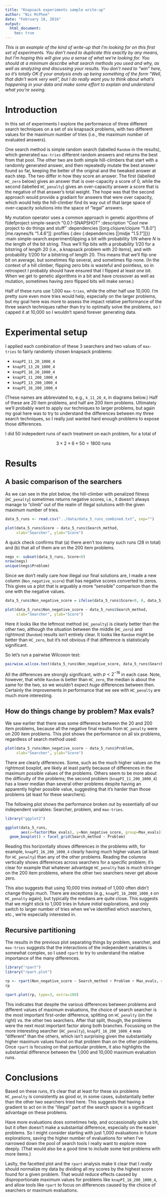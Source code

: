 ```yaml
---
title: "Knapsack experiments sample write-up"
author: "Nic McPhee"
date: "February 18, 2016"
output: 
  html_document:
    toc: true
---
```


_This is an example of the kind of write-up that I'm looking for on this first set of experiments. You don't need to duplicate this exactly by any means, but I'm hoping this will give you a sense of what we're looking for. You should at a minimum describe what search methods you used and why, as well as analyzing and discussing your results. You don't need to "win" here, so it's totally OK if your analysis ends up being something of the form "Well, that didn't work very well", but I do really want you to think about what's happening in your data and make some effort to explain and understand what you're seeing._

# Introduction

In this set of experiments I explore the performance of three different search techniques on a set of six knapsack problems, with two different values for the maximum number of tries (i.e., the maximum number of evaluated answers).

One search method is simple random search (labelled `Random` in the results), which generated `max-tries` different random answers and returns the best from that pool. The other two are both simple hill-climbers that start with a randomly generated answer, and then repeatedly mutate the best answer found so far, keeping the better of the original and the tweaked answer at each step. The two differ in how they score an answer. The first (labelled `HC_zero` below) gives an answer that is over-capacity a score of 0, while the second (labelled `HC_penalty`) gives an over-capacity answer a score that is the negative of that answer's total weight. The hope was that the second approach would provide a gradiant for answers that were over capacity, which would help the hill-climber find its way out of that large space of over-capacity solutions into the space of "legal" answers.

My mutation operator uses a common approach in genetic algorithms of f(defproject simple-search "0.0.1-SNAPSHOT"
  :description "Cool new project to do things and stuff"
  :dependencies [[org.clojure/clojure "1.8.0"]
                 [me.raynes/fs "1.4.6"]]
  :profiles {:dev {:dependencies [[midje "1.5.1"]]}}
  :main simple-search.experiment)lipping a bit with probability $1/N$ where $N$ is the length of the bit string. Thus we'll flip bits with a probability $1/20$ for a bitstring of length 20 (i.e., a knapsack problem with 20 items), and with probability $1/200$ for a bitstring of length 20. This means that we'll flip one bit on average, but sometimes flip several, and sometimes flip none. (In the context of a hill climber, flipping zero bits is wasteful and pointless, so in retrospect I probably should have ensured that I flipped at least _one_ bit. When we get to genetic algorithms in a bit and have crossover as well as mutation, sometimes having zero flipped bits will make sense.)

Half of these runs use 1,000 `max-tries`, while the other half use 10,000. I'm pretty sure even more tries would help, especially on the larger problems, but my goal here was more to assess the impact relative performance of the three search techniques rather than try to optimally solve the problems, so I capped it at 10,000 so I wouldn't spend forever generating data.

# Experimental setup

I applied each combination of these 3 searchers and two values of `max-tries` to fairly randomly chosen knapsack problems:

* `knapPI_11_20_1000_4`
* `knapPI_13_20_1000_4` 
* `knapPI_16_20_1000_4`
* `knapPI_11_200_1000_4`
* `knapPI_13_200_1000_4`
* `knapPI_16_200_1000_4`

(These names are abbreviated to, e.g., `k_11_20_4`, in diagrams below.) Half of these are 20 item problems, and half are 200 item problems. Ultimately we'll probably want to apply our techniques to larger problems, but again my goal here was to try to understand the differences between my three search techniques, so I really just wanted hard enough problems to expose those differences.

I did 50 indepedent runs of each treatment on each problem, for a total of

$$3 \times 2 \times 6 \times 50 = 1800 \textrm{ runs}$$

# Results

## A basic comparison of the searchers

As we can see in the plot below, the hill-climber with penalized fitness (`HC_penalty`) sometimes returns negative scores, i.e., it doesn't always manage to "climb" out of the realm of illegal solutions with the given maximum number of tries.

```r
data_5_runs <- read.csv("../data/data_5_runs_combined.txt", sep="")

plot(data_5_runs$Score ~ data_5_runs$Search_method,
     xlab="Searcher", ylab="Score")
```

A quick check confirms that (a) there aren't too many such runs (28 in total) and (b) that all of them are on the 200 item problems.

```r
negs <- subset(data_5_runs, Score<0)
nrow(negs)
unique(negs$Problem)
```

Since we don't really care _how_ illegal our final solutions are, I made a new column (`Non_negative_score`) that has negative scores converted to zeros. This gives us a plot that is arguably a more "sensible" comparison than the one with the negative values.

```r
data_5_runs$Non_negative_score = ifelse(data_5_runs$Score<0, 0, data_5_runs$Score)

plot(data_5_runs$Non_negative_score ~ data_5_runs$Search_method,
     xlab="Searcher", ylab="Score")
```

Here it looks like the leftmost method (`HC_penalty`) is clearly better than the other two, although the situation between the middle (`HC_zero`) and rightmost (`Random`) results isn't entirely clear. It looks like `Random` might be better than `HC_zero`, but it's not obvious if that difference is statistically significant.

So let's run a pairwise Wilcoxon test:

```r
pairwise.wilcox.test(data_5_runs$Non_negative_score, data_5_runs$Search_method)
```

All the differences are strongly significant, with $p<2^{-16}$ in each case. Note, however, that while `Random` is better than `HC_zero`, the median is about the same for the two, so we wouldn't expect _huge_ differences between then. Certainly the improvements in performance that we see with `HC_penalty` are much more interesting.

## How do things change by problem? Max evals?

We saw earlier that there was some difference between the 20 and 200 item problems, because all the negative final results from `HC_penalty` were on 200 item problems. This plot shows the performance on all six problems, regardless of search method used:

```r
plot(data_5_runs$Non_negative_score ~ data_5_runs$Problem,
     xlab="Searcher", ylab="Score")
```

There are clearly differences. Some, such as the much higher values on the rightmost boxplot, are likely at least partly because of differences in the maximum possible values of the problems. Others seem to be more about the difficulty of the problems; the second problem (`knapPI_11_200_1000_4`) has a lower median than several other problems despite having an apparently higher possible value, suggesting that it's harder than those problems (at least for these searchers).

The following plot shows the performance broken out by essentially _all_ our independent variables: Searcher, problem, and `max-tries`.

```r
library("ggplot2")

ggplot(data_5_runs, 
       aes(x=factor(Max_evals), y=Non_negative_score, group=Max_evals)) + 
  geom_boxplot() + facet_grid(Search_method ~ Problem)
```

Reading this horizontally shows differences in the problems with, for example, `knapPI_16_200_1000_4` clearly having much higher values (at least for `HC_penalty`) than any of the other problems. Reading the columns vertically shows differences across searchers for a specific problem; it's clear for example that whatever advantage `HC_penalty` has is *much* stronger on the 200 item problems, where the other two searchers never get above zero.

This also suggests that using 10,000 tries instead of 1,000 often didn't change things much. There are exceptions (e.g., `knapPI_16_2000_1000_4` on `HC_penalty` again), but typically the medians are quite close. This suggests that we might stick to 1,000 tries in future _initial_ explorations, and only switch to larger number of tries when we've identified which searchers, etc., we're especially interested in.

## Recursive partitioning

The results in the previous plot separating things by problem, searcher, and `max-tries` suggests that the interactions of the independent variables is somewhat complex, so I used `rpart` to try to understand the relative importance of the many differences.

```r
library("rpart")
library("rpart.plot")

rp <- rpart(Non_negative_score ~ Search_method + Problem + Max_evals, data=data_5_runs)
rp

rpart.plot(rp, type=3, extra=100)
```

This indicates that despite the various differences between problems and different values of maximum evaluations, the choice of search searcher is the most important first-order difference, splitting on `HC_penalty` (on the right) vs. the other two searchers. After that split, though, the problems were the next most important factor along both branches. Focussing on the more interesting searcher (`HC_penalty`), `knapPI_16_200_1000_4` was "different" than the others, which isn't surprising given the substantially higher maximum values found on that problem than on the other problems. Once `rpart` is focusing on that particular problem, it also highlights the substantial difference between the 1,000 and 10,000 maximum evaluation runs.

# Conclusions

Based on these runs, it's clear that at least for these six problems `HC_penalty` is consistently as good or, in some cases, substantially better than the other two searchers tried here. This suggests that having a gradient to act on in the "illegal" part of the search space is a significant advantage on these problems.

Have more evaluations does sometimes help, and occassionally quite a bit, but it often doesn't make a substantial difference, especially on the easier problems. So I might consider starting with just 1,000 evaluations in future explorations, saving the higher number of evaluations for when I've narrowed down the pool of search tools I really want to explore more deeply. (That would also be a good time to include some test problems with more items.)

Laslty, the facetted plot and the `rpart` analysis make it clear that I _really_ should normalize my data by dividing all my scores by the highest score found for a given problem. That would reduce effects caused by disproportionate maximum values for problems like `knapPI_16_200_1000_4`, and allow tools like `rpart` to focus on differences caused by the choice of searchers or maximum evaluations.